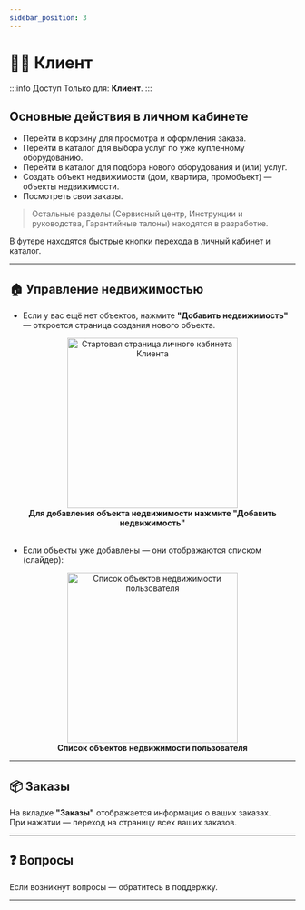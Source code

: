 ```yaml
---
sidebar_position: 3
---
```



# 🙍‍♂️ Клиент

:::info Доступ
Только для: **Клиент**.
:::

## Основные действия в личном кабинете

- Перейти в <Link to="/catalog">корзину</Link> для просмотра и оформления заказа.
- Перейти в <Link to="/catalog">каталог</Link> для выбора услуг по уже купленному оборудованию.
- Перейти в <Link to="/catalog">каталог</Link> для подбора нового оборудования и (или) услуг.
- Создать объект недвижимости (дом, квартира, промобъект) — <Link to="/real-estate/create-real-estate">объекты недвижимости</Link>.
- Посмотреть свои <Link to="/orders">заказы</Link>.

> Остальные разделы (Сервисный центр, Инструкции и руководства, Гарантийные талоны) находятся в разработке.

В футере находятся быстрые кнопки перехода в личный кабинет и <Link to="/catalog">каталог</Link>.

---

## 🏠 Управление недвижимостью

- Если у вас ещё нет объектов, нажмите **"Добавить недвижимость"** — откроется страница <Link to="/real-estate/create-real-estate">создания нового объекта.</Link>

<div align="center">
  <img src="/img/account/client_start.png" alt="Стартовая страница личного кабинета Клиента" width="300" />
  <figcaption><b>Для добавления объекта недвижимости нажмите "Добавить недвижимость"</b></figcaption>
</div>

<br />

- Если объекты уже добавлены — они отображаются списком (слайдер):

<div align="center">
  <img src="/img/account/client_real_eastate_list.png" alt="Список объектов недвижимости пользователя" width="300" />
  <figcaption><b>Список объектов недвижимости пользователя</b></figcaption>
</div>

---

## 📦 Заказы

На вкладке **"Заказы"** отображается информация о ваших заказах.  
При нажатии — переход на страницу всех ваших <Link to="/orders">заказов</Link>.

---

## ❓ Вопросы

 Если возникнут вопросы — обратитесь в поддержку.

 ---


